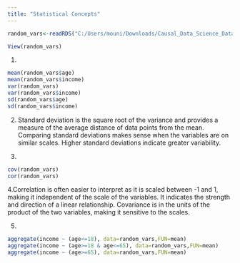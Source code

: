 ```yaml
---
title: "Statistical Concepts"
---
```


::: callout-note
:::
```r

random_vars<-readRDS("C:/Users/mouni/Downloads/Causal_Data_Science_Data/Causal_Data_Science_Data/random_vars.rds")
```
```r

View(random_vars)
```
1.
```r

mean(random_vars$age)
mean(random_vars$income)
var(random_vars)
var(random_vars$income)
sd(random_vars$age)
sd(random_vars$income)
```
2.
Standard deviation is the square root of the variance and provides a measure of the average distance of data points from the mean.
Comparing standard deviations makes sense when the variables are on similar scales. Higher standard deviations indicate greater variability.

3.
```r
cov(random_vars)
cor(random_vars)
```
4.Correlation is often easier to interpret as it is scaled between -1 and 1, making it independent of the scale of the variables. It indicates the strength and direction of a linear relationship.
Covariance is in the units of the product of the two variables, making it sensitive to the scales.

5.
```r
aggregate(income ~ (age<=18), data=random_vars,FUN=mean)
aggregate(income ~ (age>=18 & age<=65), data=random_vars,FUN=mean)
aggregate(income ~ (age>=65), data=random_vars,FUN=mean)

```



